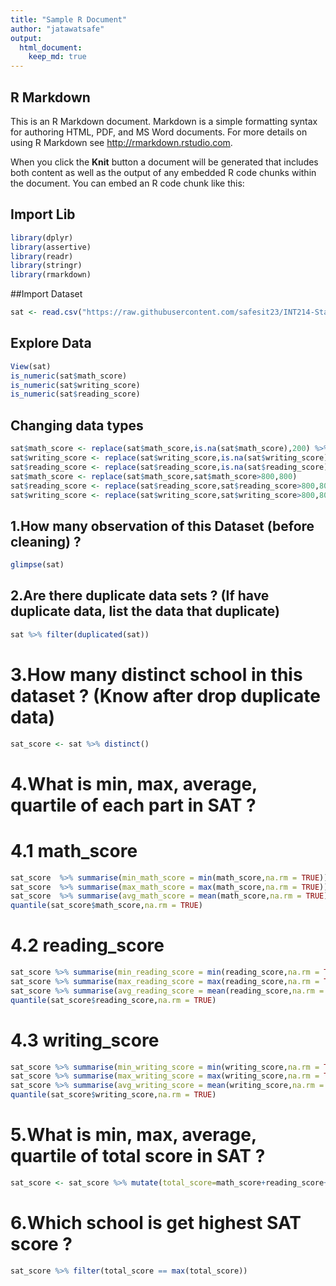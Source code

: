 ---
title: "Sample R Document"
author: "jatawatsafe"
output:
  html_document:
    keep_md: true
---

## R Markdown
This is an R Markdown document. Markdown is a simple formatting syntax for authoring HTML, PDF, and MS Word documents. For more details on using R Markdown see <http://rmarkdown.rstudio.com>.

When you click the **Knit** button a document will be generated that includes both content as well as the output of any embedded R code chunks within the document. You can embed an R code chunk like this:

## Import Lib

```{r packages, message=FALSE, warning=FALSE}
library(dplyr)
library(assertive)
library(readr)
library(stringr)
library(rmarkdown)
```

##Import Dataset
```{r}
sat <- read.csv("https://raw.githubusercontent.com/safesit23/INT214-Statistics/main/datasets/SAT_original.csv")
```

## Explore Data
```{r explore}
View(sat)
is_numeric(sat$math_score)
is_numeric(sat$writing_score)
is_numeric(sat$reading_score)
```

## Changing data types
```{R}
sat$math_score <- replace(sat$math_score,is.na(sat$math_score),200) %>% as.numeric()
sat$writing_score <- replace(sat$writing_score,is.na(sat$writing_score),200) %>% as.numeric()
sat$reading_score <- replace(sat$reading_score,is.na(sat$reading_score),200) %>% as.numeric()
sat$math_score <- replace(sat$math_score,sat$math_score>800,800)
sat$reading_score <- replace(sat$reading_score,sat$reading_score>800,800)
sat$writing_score <- replace(sat$writing_score,sat$writing_score>800,800)
```

## 1.How many observation of this Dataset (before cleaning) ?
```{r}
glimpse(sat)
```

## 2.Are there duplicate data sets ? (If have duplicate data, list the data that duplicate)
```{r}
sat %>% filter(duplicated(sat))
```

# 3.How many distinct school in this dataset ? (Know after drop duplicate data)
```{r}
sat_score <- sat %>% distinct()
```

# 4.What is min, max, average, quartile of each part in SAT ?
# 4.1 math_score
```{r}
sat_score  %>% summarise(min_math_score = min(math_score,na.rm = TRUE))
sat_score  %>% summarise(max_math_score = max(math_score,na.rm = TRUE))
sat_score  %>% summarise(avg_math_score = mean(math_score,na.rm = TRUE))
quantile(sat_score$math_score,na.rm = TRUE)
```
# 4.2 reading_score
```{r}
sat_score %>% summarise(min_reading_score = min(reading_score,na.rm = TRUE))
sat_score %>% summarise(max_reading_score = max(reading_score,na.rm = TRUE))
sat_score %>% summarise(avg_reading_score = mean(reading_score,na.rm = TRUE))
quantile(sat_score$reading_score,na.rm = TRUE)
```
# 4.3 writing_score
```{r}
sat_score %>% summarise(min_writing_score = min(writing_score,na.rm = TRUE))
sat_score %>% summarise(max_writing_score = max(writing_score,na.rm = TRUE))
sat_score %>% summarise(avg_writing_score = mean(writing_score,na.rm = TRUE))
quantile(sat_score$writing_score,na.rm = TRUE)
```

# 5.What is min, max, average, quartile of total score in SAT ?
```{r}
sat_score <- sat_score %>% mutate(total_score=math_score+reading_score+writing_score)
```

# 6.Which school is get highest SAT score ?
```{r}
sat_score %>% filter(total_score == max(total_score))
```












